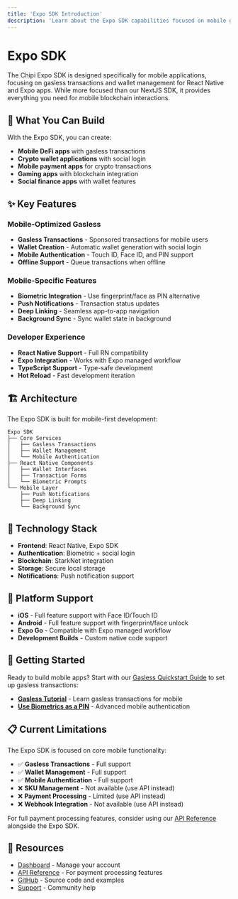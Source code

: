 ```yaml
---
title: 'Expo SDK Introduction'
description: 'Learn about the Expo SDK capabilities focused on mobile gasless transactions'
---
```


# Expo SDK

The Chipi Expo SDK is designed specifically for mobile applications, focusing on gasless transactions and wallet management for React Native and Expo apps. While more focused than our NextJS SDK, it provides everything you need for mobile blockchain interactions.

## 🚀 What You Can Build

With the Expo SDK, you can create:

- **Mobile DeFi apps** with gasless transactions
- **Crypto wallet applications** with social login
- **Mobile payment apps** for crypto transactions
- **Gaming apps** with blockchain integration
- **Social finance apps** with wallet features

## ✨ Key Features

### Mobile-Optimized Gasless
- **Gasless Transactions** - Sponsored transactions for mobile users
- **Wallet Creation** - Automatic wallet generation with social login
- **Mobile Authentication** - Touch ID, Face ID, and PIN support
- **Offline Support** - Queue transactions when offline

### Mobile-Specific Features
- **Biometric Integration** - Use fingerprint/face as PIN alternative
- **Push Notifications** - Transaction status updates
- **Deep Linking** - Seamless app-to-app navigation
- **Background Sync** - Sync wallet state in background

### Developer Experience
- **React Native Support** - Full RN compatibility
- **Expo Integration** - Works with Expo managed workflow
- **TypeScript Support** - Type-safe development
- **Hot Reload** - Fast development iteration

## 🏗️ Architecture

The Expo SDK is built for mobile-first development:

```
Expo SDK
├── Core Services
│   ├── Gasless Transactions
│   ├── Wallet Management
│   └── Mobile Authentication
├── React Native Components
│   ├── Wallet Interfaces
│   ├── Transaction Forms
│   └── Biometric Prompts
└── Mobile Layer
    ├── Push Notifications
    ├── Deep Linking
    └── Background Sync
```

## 🔧 Technology Stack

- **Frontend**: React Native, Expo SDK
- **Authentication**: Biometric + social login
- **Blockchain**: StarkNet integration
- **Storage**: Secure local storage
- **Notifications**: Push notification support

## 📱 Platform Support

- **iOS** - Full feature support with Face ID/Touch ID
- **Android** - Full feature support with fingerprint/face unlock
- **Expo Go** - Compatible with Expo managed workflow
- **Development Builds** - Custom native code support

## 🚦 Getting Started

Ready to build mobile apps? Start with our [Gasless Quickstart Guide](/sdk/expo/gasless) to set up gasless transactions:

- **[Gasless Tutorial](/sdk/expo/gasless-tutorial)** - Learn gasless transactions for mobile
- **[Use Biometrics as a PIN](/sdk/expo/use-biometrics)** - Advanced mobile authentication

## 📋 Current Limitations

The Expo SDK is focused on core mobile functionality:

- ✅ **Gasless Transactions** - Full support
- ✅ **Wallet Management** - Full support
- ✅ **Mobile Authentication** - Full support
- ❌ **SKU Management** - Not available (use API instead)
- ❌ **Payment Processing** - Limited (use API instead)
- ❌ **Webhook Integration** - Not available (use API instead)

For full payment processing features, consider using our [API Reference](/sdk/api/quickstart) alongside the Expo SDK.

## 🔗 Resources

- [Dashboard](https://dashboard.chipipay.com/) - Manage your account
- [API Reference](/sdk/api/quickstart) - For payment processing features
- [GitHub](https://github.com/chipi-pay) - Source code and examples
- [Support](https://t.me/+e2qjHEOwImkyZDVh) - Community help 